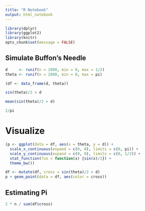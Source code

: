 ```yaml
---
title: "R Notebook"
output: html_notebook
---
```


```r
library(dplyr)
library(ggplot2)
library(knitr)
opts_chunk$set(message = FALSE)
```


## Simulate Buffon's Needle

```r
d     <- runif(n = 2000, min = 0, max = 1/2)
theta <- runif(n = 2000, min = 0, max = pi)

(df <- data_frame(d, theta))
```

```r
sin(theta)/2 > d
```

```r
mean(sin(theta)/2 > d)
```

```r
2/pi
```


# Visualize

```r
(p <- ggplot(data = df, aes(x = theta, y = d)) +
  scale_x_continuous(expand = c(0, 0), limits = c(0, pi)) +
  scale_y_continuous(expand = c(0, 0), limits = c(0, 1/2)) +
  stat_function(fun = function(x) {sin(x)/2}) +
  theme_bw())
```

```r
df <- mutate(df, cross = sin(theta)/2 > d)
p + geom_point(data = df, aes(color = cross))
```

## Estimating Pi

```r
2 * n / sum(df$cross)
```

